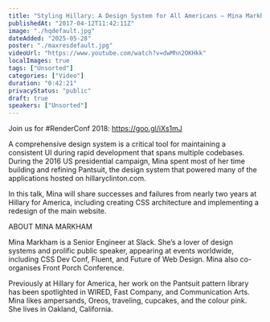 ```yaml
---
title: "Styling Hillary: A Design System for All Americans – Mina Markham | Render 2017"
publishedAt: "2017-04-12T11:42:11Z"
image: "./hqdefault.jpg"
dateAdded: "2025-05-28"
poster: "./maxresdefault.jpg"
videoUrl: "https://www.youtube.com/watch?v=dwMhn2OKHkk"
localImages: true
tags: ["Unsorted"]
categories: ["Video"]
duration: "0:42:21"
privacyStatus: "public"
draft: true
speakers: ["Unsorted"]
---
```

Join us for #RenderConf 2018: https://goo.gl/iXs1mJ

A comprehensive design system is a critical tool for maintaining a consistent UI during rapid development that spans multiple codebases. During the 2016 US presidential campaign, Mina spent most of her time building and refining Pantsuit, the design system that powered many of the applications hosted on hillaryclinton.com.

In this talk, Mina will share successes and failures from nearly two years at Hillary for America, including creating CSS architecture and implementing a redesign of the main website.

ABOUT MINA MARKHAM

Mina Markham is a Senior Engineer at Slack. She’s a lover of design systems and prolific public speaker, appearing at events worldwide, including CSS Dev Conf, Fluent, and Future of Web Design. Mina also co-organises Front Porch Conference.

Previously at Hillary for America, her work on the Pantsuit pattern library has been spotlighted in WIRED, Fast Company, and Communication Arts. Mina likes ampersands, Oreos, traveling, cupcakes, and the colour pink. She lives in Oakland, California.

